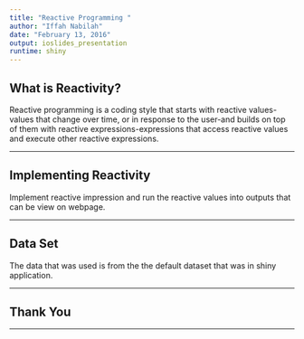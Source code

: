 ```yaml
---
title: "Reactive Programming "
author: "Iffah Nabilah"
date: "February 13, 2016"
output: ioslides_presentation
runtime: shiny
---
```


## What is Reactivity?
Reactive programming is a coding style that starts with reactive values-values that change over time, or in response to the user-and builds on top of them with reactive expressions-expressions that access reactive values and execute other reactive expressions.

--- 

## Implementing Reactivity
Implement reactive impression and run the reactive values into outputs that can be view on webpage. 

---

## Data Set 
The data that was used is from the the default dataset that was in shiny application.

---

## Thank You

---
